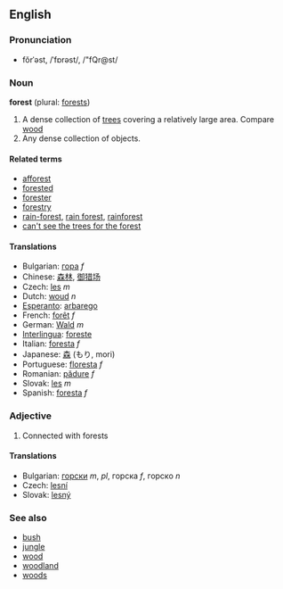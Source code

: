 ==English==
===Pronunciation===
*fŏrˈəst, /ˈfɒrəst/, /"fQr@st/

===Noun===
'''forest''' (plural: [[forests]])

#A dense collection of [[tree]]s covering a relatively large area.  Compare [[wood]]
#Any dense collection of objects.

====Related terms====
*[[afforest]]
*[[forested]]
*[[forester]]
*[[forestry]]
*[[rain-forest]], [[rain forest]], [[rainforest]]
*[[can't see the trees for the forest]]

====Translations====
*Bulgarian: [[гора]] ''f''
*Chinese: [[森]][[林]], [[御猎场]]
*Czech: [[les]]  ''m''
*Dutch: [[woud]] ''n''
*[[Esperanto]]: [[arbarego]]
*French: [[forêt]] ''f''
*German: [[Wald]] ''m''
*[[Interlingua]]: [[foreste]]
*Italian: [[foresta]] ''f''
*Japanese: [[森]] (もり, mori)
*Portuguese: [[floresta]] ''f''
*Romanian: [[pădure]] ''f''
*Slovak: [[les]]  ''m''
*Spanish: [[foresta]] ''f''

===Adjective===

#Connected with forests
<!-- isn't this another case of a noun used as modifier? -->

====Translations====
*Bulgarian: [[горски]] ''m'', ''pl'', горска ''f'', горско ''n''
*Czech: [[lesní]]  
*Slovak: [[lesný]]  
===See also===
*[[bush]]
*[[jungle]]
*[[wood]]
*[[woodland]]
*[[woods]]
